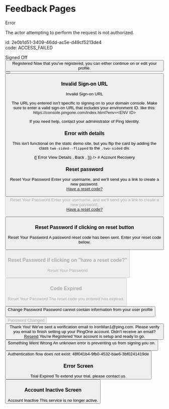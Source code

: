 
# Feedback Pages

<ComponentDemo>
    <Card>
        <Logo src="ping-logo.svg"/>
        <IconFeedback type="error">Error</IconFeedback>
        <TextBlock size="small">
            <p>The actor attempting to perform the request is not authorized.</p>
            <p><TextStyle muted>
                id: 2e0b1d51-3409-46dd-ac5e-d49cf5213de4<br />
                code: ACCESS_FAILED
            </TextStyle></p>
        </TextBlock>
    </Card>
</ComponentDemo>

<ComponentDemo>
    <Card>
        <Logo src="ping-logo.svg"/>
        <IconFeedback type="success">Signed Off</IconFeedback>
        <Button label="Sign On"/>
    </Card>
</ComponentDemo>

<ComponentDemo>
    <Card>
        <Logo src="ping-logo.svg"/>
        <IconFeedback type="success" small>Registered</IconFeedback>
        <TextBlock>Now that you've registered, you can either continue on or edit your profile.</TextBlock>
        <ButtonSet>
            <Button label="Edit Profile"/>
            <Button label="Continue" type={ButtonTypes.PRIMARY}/>
        </ButtonSet>
    </Card>
</ComponentDemo>

### Invalid Sign-on URL

<ComponentDemo>
    <Card width="large">
        <Logo src="ping-logo.svg"/>
        <Heading> Invalid Sign-on URL </Heading>
        <TextBlock>
            <p>
                The URL you entered isn't specific to signing on to your domain console.
                Make sure to enter a valid sign-on URL that includes your environment ID.
                like this: <a>https://console.pingone.com/index.html?env=&lt;ENV ID&gt;</a>
            </p>
            <p>
                If you need help, contact your administrator of Ping Identity.
            </p>
        </TextBlock>
    </Card>
</ComponentDemo>

### Error with details

This isn't functional on the static demo site, but you flip the card by adding the class `two-sided--flipped`
to the `.two-sided` div.

<ComponentDemo>
    <TwoSidedDemo
        renderSides={onFlip => ([
            <Card key="front">
                <Logo src="ping-logo.svg"/>
                <IconFeedback type="error">Error</IconFeedback>
                <StepLink onClick={onFlip}>View Details</StepLink>
            </Card>,
            <Card key="back">
                <SerializedData data={{
                    'id': '6c796712-0f16-4062-815a-e0a92f4a2143',
                    'code': 'INVALID_DATA',
                    'details': [
                        {
                            'code': 'EMPTY_VALUE',
                            'target': 'givenName',
                            'message': 'Given name cannot be empty.',
                        },
                        {
                            'code': 'OUT_OF_RANGE',
                            'target': 'age',
                            'message': 'Age must be between 1 and 150',
                            'innerError': {
                                'rangeMinimumValue': '1',
                                'rangeMaximumValue': '150',
                            }
                        },
                    ]
                }} />
                <StepLink type="back" onClick={onFlip}>Back</StepLink>
            </Card>,
        ])}
    />
</ComponentDemo>
# Account Recovery

### Reset password
<ComponentDemo>
    <Card>
        <Logo src="ping-logo.svg"/>
        <Heading>
            Reset Your Password
        </Heading>
        <TextBlock>
            Enter your username, and we'll send you a link to create a new password.
        </TextBlock>
        <Form margin="small">
            <FloatLabelTextInput label="Username" id="username10"/>
            <TextBlock size="small-right"><a href="#">Have a reset code?</a></TextBlock>
            <Button label="Reset" type={ButtonTypes.PRIMARY} disabled/>
        </Form>
    </Card>
</ComponentDemo>

<ComponentDemo>
    <Card>
        <Logo src="ping-logo.svg"/>
        <Heading>
            Reset Your Password
        </Heading>
        <TextBlock>
            Enter your username, and we'll send you a link to create a new password.
        </TextBlock>
        <Form margin="small">
            <FloatLabelTextInput label="Username" id="username11" defaultValue="IronMan@gmail.com"/>
            <TextBlock size="small-right"><a href="#">Have a reset code?</a></TextBlock>
            <Button label="Reset" type={ButtonTypes.PRIMARY}/>
        </Form>
    </Card>
</ComponentDemo>

### Reset Password if clicking on reset button
<ComponentDemo>
    <Card>
        <Logo src="ping-logo.svg"/>
        <Heading>
            Reset Your Password
        </Heading>
        <TextBlock>
            A password reset code has been sent. Enter your reset code below.
        </TextBlock>
        <Form>
            <FloatLabelTextInput label="Reset Code"/>
            <Button label="Reset" type={ButtonTypes.PRIMARY} disabled/>
        </Form>
    </Card>
</ComponentDemo>

### Reset Password if clicking on "have a reset code?"
<ComponentDemo>
    <Card>
        <Logo src="ping-logo.svg"/>
        <Heading>
            Reset Your Password
        </Heading>
        <Form>
            <FloatLabelTextInput label="Reset Code"/>
            <Button label="Reset" type={ButtonTypes.PRIMARY} disabled/>
        </Form>
    </Card>
</ComponentDemo>



### Code Expired
<ComponentDemo>
    <Card>
        <Logo src="ping-logo.svg"/>
        <Heading>
            Reset Your Password
        </Heading>
        <Feedback type="error">
            The reset code you entered has expired.
        </Feedback>
        <Form>
            <FloatLabelTextInput label="Username" id="username12" defaultValue="IronMan@gmail.com"/>
            <Button label="Send New Code" type={ButtonTypes.PRIMARY}/>
        </Form>
    </Card>
</ComponentDemo>

<ComponentDemo>
    <Card>
        <Logo src="ping-logo.svg"/>
        <Heading>Change Password</Heading>
        <Feedback type="error">
            Password cannot contain information from your user profile
        </Feedback>
        <Form>
            <FloatLabelPasswordInput label="New Password" id="newPwD5" defaultValue="eightPassword">
            </FloatLabelPasswordInput>
            <FloatLabelPasswordInput label="Verify New Password" id="verifyPwd5" defaultValue="eightPassword"/>
            <Button label="Save" type={ButtonTypes.PRIMARY} disabled />
        </Form>
    </Card>
</ComponentDemo>

<ComponentDemo>
    <Card>
        <Logo src="ping-logo.svg"/>
        <IconFeedback type="success" medium>Password Changed</IconFeedback>
        <Button label="Continue" type={ButtonTypes.SECONDARY}/>
    </Card>
</ComponentDemo>

<ComponentDemo>
    <Card>
        <Logo src="ping-logo.svg"/>
        <Heading>Thank You!</Heading>
        <TextBlock>
            We've sent a verification email to IronMan1@ping.com.
            Please verify you email to finish setting up your PingOne account.
        </TextBlock>
        <TextBlock size="small">Didn't receive an email? <a href="#">Resend</a></TextBlock>
    </Card>
</ComponentDemo>

<ComponentDemo>
    <Card>
        <Logo src="ping-logo.svg"/>
        <IconFeedback type="success" small>You're Registered</IconFeedback>
        <TextBlock spacing="xxlarge">Your account is setup and ready to go.</TextBlock>
        <Button label="Sign On" type={ButtonTypes.PRIMARY}/>
    </Card>
</ComponentDemo>

<ComponentDemo>
    <Card>
        <Logo src="ping-logo.svg"/>
        <IconFeedback type="error" small>Something Went Wrong</IconFeedback>
        <TextBlock>An unknown error is preventing us from signing you on.</TextBlock>
        <Form><Button label="Try Again" /></Form>
        <TextBlock size="small">
            <TextStyle muted>
                Authentication flow does not exist: 48f041b4-9fb0-4532-bae6-3bf0241419de
            </TextStyle>
        </TextBlock>
    </Card>
</ComponentDemo>

### Error Screen

<ComponentDemo>
    <Card type={CardTypes.ERROR}>
        <Logo src="ping-logo.svg"/>
        <IconFeedback type="hourGlass" bold>Trial Expired</IconFeedback>
        <TextBlock size="large" alignment="center">To extend your trial, please contact us.</TextBlock>
        <Button label="Contact Us" type={ButtonTypes.PRIMARY}/>
    </Card>
</ComponentDemo>

### Account Inactive Screen

<ComponentDemo>
    <Card type={CardTypes.ERROR}>
        <Logo src="jj-logo.png"/>
        <Padding top={sizes.LG}>
            <IconFeedback type="safe" bold>Account Inactive</IconFeedback>
        </Padding>
        <TextBlock size="large">This service is no longer active.</TextBlock>
    </Card>
</ComponentDemo>
